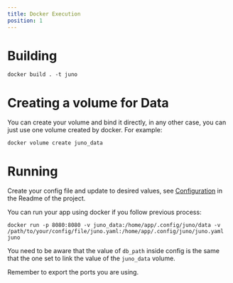 ```yaml
---
title: Docker Execution
position: 1
---
```


# Building

```
docker build . -t juno
```

# Creating a volume for Data

You can create your volume and bind it directly, in any other case, you can just use one volume created by docker. For
example:

```
docker volume create juno_data
```

# Running

Create your config file and update to desired values, see [Configuration](https://github.com/NethermindEth/juno#configuration)
in the Readme of the project.

You can run your app using docker if you follow previous process:

```
docker run -p 8080:8080 -v juno_data:/home/app/.config/juno/data -v /path/to/your/config/file/juno.yaml:/home/app/.config/juno/juno.yaml juno
```

You need to be aware that the value of `db_path` inside config is the same that the one set to link the value of the
`juno_data` volume.

Remember to export the ports you are using.